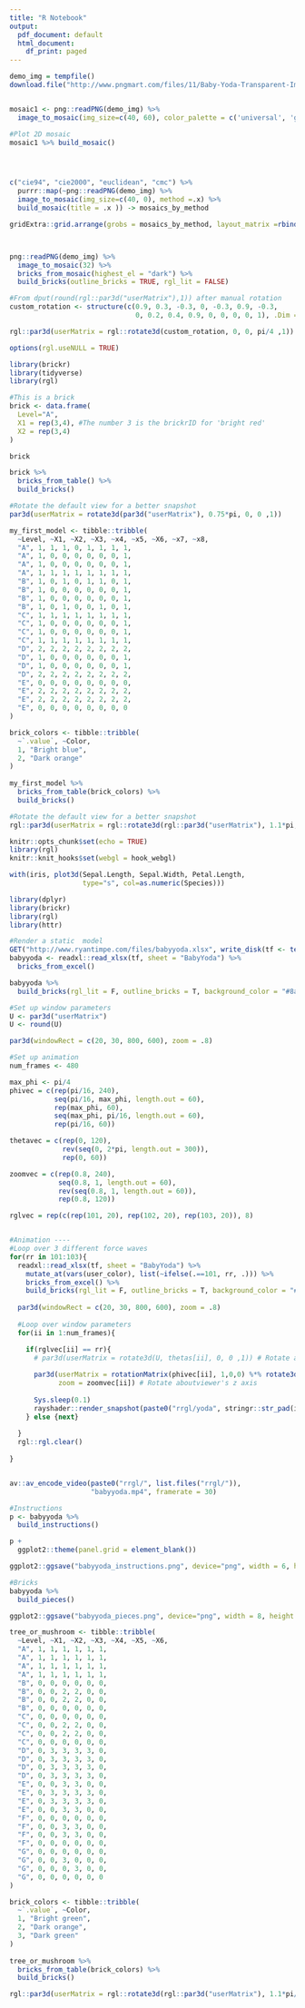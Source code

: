 ```yaml
---
title: "R Notebook"
output:
  pdf_document: default
  html_document:
    df_print: paged
---
```


```r
demo_img = tempfile() 
download.file("http://www.pngmart.com/files/11/Baby-Yoda-Transparent-Images-PNG.png", demo_img, mode="wb")


mosaic1 <- png::readPNG(demo_img) %>% 
  image_to_mosaic(img_size=c(40, 60), color_palette = c('universal', 'generic')) #Length of each side of mosaic in "bricks"

#Plot 2D mosaic
mosaic1 %>% build_mosaic()




c("cie94", "cie2000", "euclidean", "cmc") %>% 
  purrr::map(~png::readPNG(demo_img) %>% 
  image_to_mosaic(img_size=c(40, 0), method =.x) %>% 
  build_mosaic(title = .x )) -> mosaics_by_method

gridExtra::grid.arrange(grobs = mosaics_by_method, layout_matrix =rbind(c(1,2),c(3,4)))



png::readPNG(demo_img) %>% 
  image_to_mosaic(32) %>% 
  bricks_from_mosaic(highest_el = "dark") %>% 
  build_bricks(outline_bricks = TRUE, rgl_lit = FALSE)

#From dput(round(rgl::par3d("userMatrix"),1)) after manual rotation
custom_rotation <- structure(c(0.9, 0.3, -0.3, 0, -0.3, 0.9, -0.3, 
                               0, 0.2, 0.4, 0.9, 0, 0, 0, 0, 1), .Dim = c(4L, 4L))

rgl::par3d(userMatrix = rgl::rotate3d(custom_rotation, 0, 0, pi/4 ,1))
```


```r
options(rgl.useNULL = TRUE)

library(brickr)
library(tidyverse)
library(rgl)

#This is a brick
brick <- data.frame(
  Level="A",
  X1 = rep(3,4), #The number 3 is the brickrID for 'bright red'
  X2 = rep(3,4)
)

brick

brick %>% 
  bricks_from_table() %>% 
  build_bricks()

#Rotate the default view for a better snapshot
par3d(userMatrix = rotate3d(par3d("userMatrix"), 0.75*pi, 0, 0 ,1))
```


```r
my_first_model <- tibble::tribble(
  ~Level, ~X1, ~X2, ~X3, ~x4, ~x5, ~X6, ~x7, ~x8,
  "A", 1, 1, 1, 0, 1, 1, 1, 1,
  "A", 1, 0, 0, 0, 0, 0, 0, 1,
  "A", 1, 0, 0, 0, 0, 0, 0, 1,
  "A", 1, 1, 1, 1, 1, 1, 1, 1,
  "B", 1, 0, 1, 0, 1, 1, 0, 1,
  "B", 1, 0, 0, 0, 0, 0, 0, 1,
  "B", 1, 0, 0, 0, 0, 0, 0, 1,
  "B", 1, 0, 1, 0, 0, 1, 0, 1,
  "C", 1, 1, 1, 1, 1, 1, 1, 1,
  "C", 1, 0, 0, 0, 0, 0, 0, 1,
  "C", 1, 0, 0, 0, 0, 0, 0, 1,
  "C", 1, 1, 1, 1, 1, 1, 1, 1,
  "D", 2, 2, 2, 2, 2, 2, 2, 2,
  "D", 1, 0, 0, 0, 0, 0, 0, 1,
  "D", 1, 0, 0, 0, 0, 0, 0, 1,
  "D", 2, 2, 2, 2, 2, 2, 2, 2,
  "E", 0, 0, 0, 0, 0, 0, 0, 0,
  "E", 2, 2, 2, 2, 2, 2, 2, 2,
  "E", 2, 2, 2, 2, 2, 2, 2, 2,
  "E", 0, 0, 0, 0, 0, 0, 0, 0
)

brick_colors <- tibble::tribble(
  ~`.value`, ~Color,
  1, "Bright blue",
  2, "Dark orange"
)
  
my_first_model %>% 
  bricks_from_table(brick_colors) %>% 
  build_bricks()

#Rotate the default view for a better snapshot
rgl::par3d(userMatrix = rgl::rotate3d(rgl::par3d("userMatrix"), 1.1*pi, 0, 0 ,1))
```

```r
knitr::opts_chunk$set(echo = TRUE)
library(rgl)
knitr::knit_hooks$set(webgl = hook_webgl)
```

```r
with(iris, plot3d(Sepal.Length, Sepal.Width, Petal.Length, 
                  type="s", col=as.numeric(Species)))

```


```r
library(dplyr)
library(brickr)
library(rgl)
library(httr)

#Render a static  model
GET("http://www.ryantimpe.com/files/babyyoda.xlsx", write_disk(tf <- tempfile(fileext = ".xlsx")))
babyyoda <- readxl::read_xlsx(tf, sheet = "BabyYoda") %>% 
  bricks_from_excel() 

babyyoda %>% 
  build_bricks(rgl_lit = F, outline_bricks = T, background_color = "#8a496b")

#Set up window parameters
U <- par3d("userMatrix")
U <- round(U)

par3d(windowRect = c(20, 30, 800, 600), zoom = .8)

#Set up animation
num_frames <- 480

max_phi <- pi/4
phivec = c(rep(pi/16, 240), 
           seq(pi/16, max_phi, length.out = 60), 
           rep(max_phi, 60), 
           seq(max_phi, pi/16, length.out = 60), 
           rep(pi/16, 60))

thetavec = c(rep(0, 120), 
             rev(seq(0, 2*pi, length.out = 300)), 
             rep(0, 60))

zoomvec = c(rep(0.8, 240), 
            seq(0.8, 1, length.out = 60),
            rev(seq(0.8, 1, length.out = 60)),
            rep(0.8, 120))

rglvec = rep(c(rep(101, 20), rep(102, 20), rep(103, 20)), 8)


#Animation ----
#Loop over 3 different force waves
for(rr in 101:103){
  readxl::read_xlsx(tf, sheet = "BabyYoda") %>% 
    mutate_at(vars(user_color), list(~ifelse(.==101, rr, .))) %>% 
    bricks_from_excel() %>% 
    build_bricks(rgl_lit = F, outline_bricks = T, background_color = "#8a496b")
  
  par3d(windowRect = c(20, 30, 800, 600), zoom = .8)
  
  #Loop over window parameters
  for(ii in 1:num_frames){

    if(rglvec[ii] == rr){
      # par3d(userMatrix = rotate3d(U, thetas[ii], 0, 0 ,1)) # Rotate about model's z axis
      
      par3d(userMatrix = rotationMatrix(phivec[ii], 1,0,0) %*% rotate3d(U, thetavec[ii], 0, 0 ,1),
            zoom = zoomvec[ii]) # Rotate aboutviewer's z axis
      
      Sys.sleep(0.1)
      rayshader::render_snapshot(paste0("rrgl/yoda", stringr::str_pad(ii, width=3, pad="0"), ".png"))
    } else {next}
    
  }
  rgl::rgl.clear()
  
}


av::av_encode_video(paste0("rrgl/", list.files("rrgl/")), 
                    "babyyoda.mp4", framerate = 30)

#Instructions
p <- babyyoda %>% 
  build_instructions()

p +
  ggplot2::theme(panel.grid = element_blank())

ggplot2::ggsave("babyyoda_instructions.png", device="png", width = 6, height = 6)

#Bricks
babyyoda %>% 
  build_pieces()

ggplot2::ggsave("babyyoda_pieces.png", device="png", width = 8, height = 4)
```

```r
tree_or_mushroom <- tibble::tribble(
  ~Level, ~X1, ~X2, ~X3, ~X4, ~X5, ~X6,
  "A", 1, 1, 1, 1, 1, 1, 
  "A", 1, 1, 1, 1, 1, 1, 
  "A", 1, 1, 1, 1, 1, 1, 
  "A", 1, 1, 1, 1, 1, 1, 
  "B", 0, 0, 0, 0, 0, 0, 
  "B", 0, 0, 2, 2, 0, 0,
  "B", 0, 0, 2, 2, 0, 0, 
  "B", 0, 0, 0, 0, 0, 0, 
  "C", 0, 0, 0, 0, 0, 0, 
  "C", 0, 0, 2, 2, 0, 0,
  "C", 0, 0, 2, 2, 0, 0, 
  "C", 0, 0, 0, 0, 0, 0, 
  "D", 0, 3, 3, 3, 3, 0, 
  "D", 0, 3, 3, 3, 3, 0,
  "D", 0, 3, 3, 3, 3, 0, 
  "D", 0, 3, 3, 3, 3, 0,
  "E", 0, 0, 3, 3, 0, 0, 
  "E", 0, 3, 3, 3, 3, 0,
  "E", 0, 3, 3, 3, 3, 0, 
  "E", 0, 0, 3, 3, 0, 0,
  "F", 0, 0, 0, 0, 0, 0, 
  "F", 0, 0, 3, 3, 0, 0,
  "F", 0, 0, 3, 3, 0, 0, 
  "F", 0, 0, 0, 0, 0, 0,
  "G", 0, 0, 0, 0, 0, 0, 
  "G", 0, 0, 3, 0, 0, 0,
  "G", 0, 0, 0, 3, 0, 0, 
  "G", 0, 0, 0, 0, 0, 0
)

brick_colors <- tibble::tribble(
  ~`.value`, ~Color,
  1, "Bright green",
  2, "Dark orange",
  3, "Dark green"
)
  
tree_or_mushroom %>% 
  bricks_from_table(brick_colors) %>% 
  build_bricks()

rgl::par3d(userMatrix = rgl::rotate3d(rgl::par3d("userMatrix"), 1.1*pi/4, 0, 0 ,1))
```

